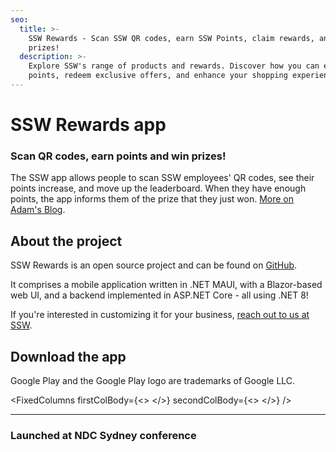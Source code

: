 ```yaml
---
seo:
  title: >-
    SSW Rewards - Scan SSW QR codes, earn SSW Points, claim rewards, and win
    prizes!
  description: >-
    Explore SSW's range of products and rewards. Discover how you can earn
    points, redeem exclusive offers, and enhance your shopping experience.
---
```


# SSW Rewards app

### Scan QR codes, earn points and win prizes!

The SSW app allows people to scan SSW employees' QR codes, see their
points increase, and move up the leaderboard. When they have enough points, the
app informs them of the prize that they just won. [More on Adam's Blog](https://adamcogan.com/2019/11/06/ssw-had-fun-at-ndc-gotta-catch-em-all/).

<UtilityButton buttonText="Videos" link="https://www.youtube.com/@sswrewards/videos" size="small" uncentered={false} removeTopMargin={true} openInNewTab={true} btnIcon="BsArrowRightCircle" animated={true} />

<VideoEmbed url="https://www.youtube.com/watch?v=UVjun9hPwTc" videoWidth="w-full" removeMargin={true} caption="New SSW Rewards App - connect and learn about SSW and win great prizes!" duration="43 sec" />

## About the project

SSW Rewards is an open source project and can be found on [GitHub](https://github.com/SSWConsulting/SSW.Rewards).

It comprises a mobile application written in .NET MAUI, with a Blazor-based web UI, and a backend implemented in ASP.NET Core - all using .NET 8!

If you're interested in customizing it for your business, [reach out to us at SSW](https://www.ssw.com.au/company/contact-us).

## Download the app

Google Play and the Google Play logo are trademarks of Google LLC.

<FixedColumns
  firstColBody={<>
    <CustomImage src="/images/products/app-store.svg" altText="Download on the App Store" height={100} width={320} link="https://apps.apple.com/ca/app/ssw-rewards/id1482994853" />
  </>}
  secondColBody={<>
    <CustomImage src="/images/products/play-store-banner.png" altText="Get it on Google Play" height={100} width={360} link="https://play.google.com/store/apps/details?id=com.ssw.consulting&pcampaignid=pcampaignidMKT-Other-global-all-co-prtnr-py-PartBadge-Mar2515-1" />
  </>}
/>

***

### Launched at NDC Sydney conference

<TweetEmbed url="https://x.com/SSW_TV/status/1768767407169155294" />
